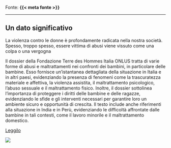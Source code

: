 :::{.fonte}
Fonte: **{{< meta fonte >}}**
:::

---

::: {.callout-tip}
## Un dato significativo
La violenza contro le donne è profondamente radicata nella nostra società. Spesso, troppo spesso, essere vittima di abusi viene vissuto come una colpa o una vergogna
:::

:::{.descrizione}
Il dossier della Fondazione Terre des Hommes Italia ONLUS tratta di varie forme di abusi e maltrattamenti nei confronti dei bambini, in particolare delle bambine. Esso fornisce un'istantanea dettagliata della situazione in Italia e in altri paesi, evidenziando la presenza di fenomeni come la trascuratezza materiale e affettiva, la violenza assistita, il maltrattamento psicologico, l'abuso sessuale e il maltrattamento fisico. Inoltre, il dossier sottolinea l'importanza di proteggere i diritti delle bambine e delle ragazze, evidenziando le sfide e gli interventi necessari per garantire loro un ambiente sicuro e opportunità di crescita. Il testo include anche riferimenti alla situazione in India e in Perù, evidenziando le difficoltà affrontate dalle bambine in tali contesti, come il lavoro minorile e il maltrattamento domestico.
:::

[Leggilo](https://terredeshommes.it/indifesa/pdf/Dossier_indifesa_tdh_2013.pdf){.btn-action-primary .btn-action .btn .btn-success .btn-lg}

[![]({{< meta image >}})](https://terredeshommes.it/indifesa/pdf/Dossier_indifesa_tdh_2013.pdf)

